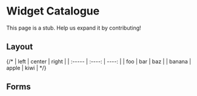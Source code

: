 
# Widget Catalogue

<Callout emoji="🚧" type="warning">
This page is a stub. Help us expand it by contributing!
</Callout>

## Layout

{/* | left   | center | right |
| :----- | :----: | ----: |
| foo    |  bar   |   baz |
| banana | apple  |  kiwi | */}

## Forms